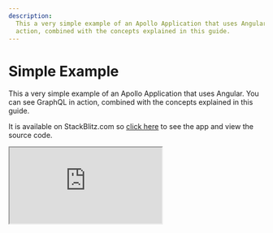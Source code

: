 ```yaml
---
description:
  This a very simple example of an Apollo Application that uses Angular. You can see GraphQL in
  action, combined with the concepts explained in this guide.
---
```


# Simple Example

This a very simple example of an Apollo Application that uses Angular. You can see GraphQL in
action, combined with the concepts explained in this guide.

It is available on StackBlitz.com so
[click here](https://stackblitz.com/edit/simple-apollo-angular-example) to see the app and view the
source code.

<iframe src="https://stackblitz.com/edit/simple-apollo-angular-example?embed=1&file=main.ts" />
